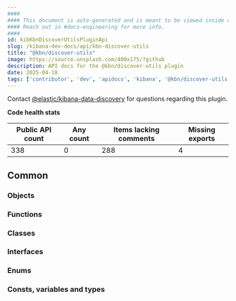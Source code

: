 ```yaml
---
####
#### This document is auto-generated and is meant to be viewed inside our experimental, new docs system.
#### Reach out in #docs-engineering for more info.
####
id: kibKbnDiscoverUtilsPluginApi
slug: /kibana-dev-docs/api/kbn-discover-utils
title: "@kbn/discover-utils"
image: https://source.unsplash.com/400x175/?github
description: API docs for the @kbn/discover-utils plugin
date: 2025-04-18
tags: ['contributor', 'dev', 'apidocs', 'kibana', '@kbn/discover-utils']
---
```




Contact [@elastic/kibana-data-discovery](https://github.com/orgs/elastic/teams/kibana-data-discovery) for questions regarding this plugin.

**Code health stats**

| Public API count  | Any count | Items lacking comments | Missing exports |
|-------------------|-----------|------------------------|-----------------|
| 338 | 0 | 288 | 4 |

## Common

### Objects
<DocDefinitionList data={kbnDiscoverUtilsObj.common.objects}/>

### Functions
<DocDefinitionList data={kbnDiscoverUtilsObj.common.functions}/>

### Classes
<DocDefinitionList data={kbnDiscoverUtilsObj.common.classes}/>

### Interfaces
<DocDefinitionList data={kbnDiscoverUtilsObj.common.interfaces}/>

### Enums
<DocDefinitionList data={kbnDiscoverUtilsObj.common.enums}/>

### Consts, variables and types
<DocDefinitionList data={kbnDiscoverUtilsObj.common.misc}/>

